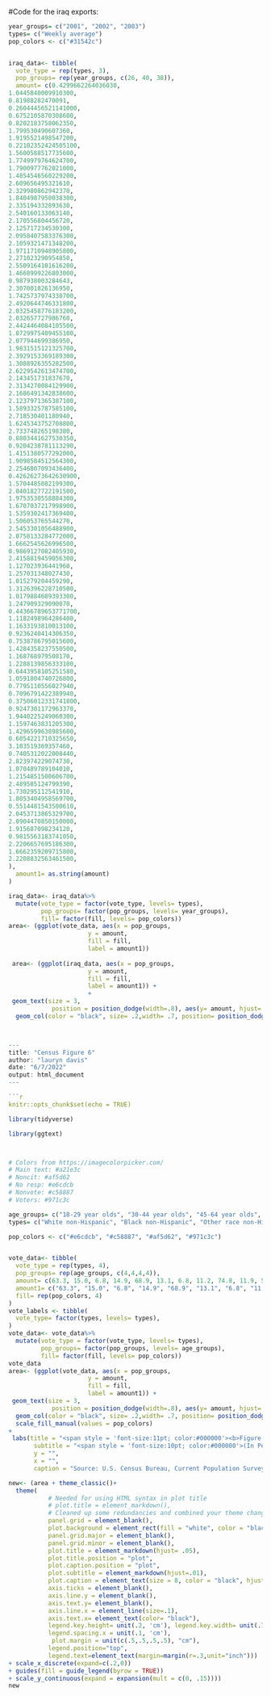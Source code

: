 #Code for the iraq exports:

```r
year_groups= c("2001", "2002", "2003")
types= c("Weekly average")
pop_colors <- c("#31542c")


iraq_data<- tibble(
  vote_type = rep(types, 3),
  pop_groups= rep(year_groups, c(26, 40, 38)),
  amount= c(0.4299662264036030,
1.0445840009910300,
0.81988282470091,
0.26044456521141000,
0.6752105870308600,
0.8202183758062350,
1.799530490607360,
1.9195521498547200,
0.22102352424505100,
1.5600588517735600,
1.7749979764624700,
1.7900977762021000,
1.4854546560229200,
2.609656495321610,
2.329980862942370,
1.8404987950038300,
2.335194332893630,
2.540160133063140,
2.170556804456720,
2.125717234530300,
2.0958407583376300,
2.1059321471348200,
1.9711710948905800,
2.271023290954850,
2.5509164101616200,
1.4668999226803000,
0.987938003284643,
2.307001826136950,
1.7425737974330700,
2.4920644746331800,
2.0325458776183200,
2.032657727986760,
2.4424464084105500,
1.8729975409455100,
2.077944699386950,
1.9831515121325700,
2.3929153369189300,
1.3088926355282500,
2.6229542613474700,
2.143451731837670,
2.3134270084129900,
2.1686491342838600,
2.1237971365387100,
1.5893325787585100,
2.718530401180940,
1.6245343752708800,
2.733748265198380,
0.8803441627530350,
0.9204238781113290,
1.4151380577292000,
1.9098584512564300,
2.2546807093436400,
0.42626273642630900,
1.5704485082199300,
2.0401827722191500,
1.9753530558884300,
1.6707037217998900,
1.5359302417369400,
1.506053765544270,
2.5453301056488900,
2.0758133284772000,
1.6662545626996500,
0.9869127082405930,
2.4158819459056300,
1.127023936441960,
1.257031348027430,
1.015279204459290,
1.3126396228710500,
1.0179884689393300,
1.247909329090070,
0.44366789653771700,
1.1182498964286400,
1.1633193810013100,
0.9236240414306350,
0.7538786795015600,
1.4284358237550500,
1.168768979508170,
1.2288139856333100,
0.6443958105251580,
1.0591804740726800,
0.7795110556027940,
0.7096791422389940,
0.37506012331741800,
0.9247301172963370,
1.9440225249060300,
1.1597463831205300,
1.4296599638985600,
0.6054221710325650,
3.103519369357460,
0.7405312022008440,
2.823974229074730,
1.070489789104010,
1.2154851500606700,
2.489585124799390,
1.730295112541910,
1.8053404958569700,
0.5514481543500610,
2.0453713865329700,
2.0904470850150000,
1.915687098234120,
0.9815563183741050,
2.2206657695186300,
1.6662359209715800,
2.2208832563461500,
), 
  amount1= as.string(amount)
)

iraq_data<- iraq_data%>%
  mutate(vote_type = factor(vote_type, levels= types),
         pop_groups= factor(pop_groups, levels= year_groups),
         fill= factor(fill, levels= pop_colors))
area<- (ggplot(vote_data, aes(x = pop_groups, 
                      y = amount, 
                      fill = fill, 
                      label = amount1))
                      
 area<- (ggplot(iraq_data, aes(x = pop_groups, 
                      y = amount, 
                      fill = fill, 
                      label = amount1)) +   
                      +
 geom_text(size = 3, 
            position = position_dodge(width=.8), aes(y= amount, hjust= .5), vjust =-.5, color= "black")+
  geom_col(color = "black", size= .2,width= .7, position= position_dodge(width= .8))



---
title: "Census Figure 6"
author: "lauryn davis"
date: "6/7/2022"
output: html_document
---

```r
knitr::opts_chunk$set(echo = TRUE)
```

```r
library(tidyverse)

library(ggtext)



# Colors from https://imagecolorpicker.com/
# Main text: #a21e3c
# Noncit: #af5d62
# No resp: #e6cdcb
# Nonvote: #c58887
# Voters: #971c3c
```

```r
age_groups= c("18-29 year olds", "30-44 year olds", "45-64 year olds", "65 years and older")
types= c("White non-Hispanic", "Black non-Hispanic", "Other race non-Hispanic", "Hispanic")

pop_colors <- c("#e6cdcb", "#c58887", "#af5d62", "#971c3c")


vote_data<- tibble(
  vote_type = rep(types, 4),
  pop_groups= rep(age_groups, c(4,4,4,4)),
  amount= c(63.3, 15.0, 6.8, 14.9, 68.9, 13.1, 6.8, 11.2, 74.8, 11.9, 5.2, 8.0, 81.7, 8.8, 4.0,5.5), 
  amount1= c("63.3", "15.0", "6.8", "14.9", "68.9", "13.1", "6.8", "11.2", "74.8", "11.9", "5.2", "8.0", "81.7", "8.8", "4.0","5.5"),
  fill= rep(pop_colors, 4)
)
vote_labels <- tibble(
  vote_type= factor(types, levels= types),
)
vote_data<- vote_data%>%
  mutate(vote_type = factor(vote_type, levels= types),
         pop_groups= factor(pop_groups, levels= age_groups),
         fill= factor(fill, levels= pop_colors))
vote_data
area<- (ggplot(vote_data, aes(x = pop_groups, 
                      y = amount, 
                      fill = fill, 
                      label = amount1)) +
 geom_text(size = 3, 
            position = position_dodge(width=.8), aes(y= amount, hjust= .5), vjust =-.5, color= "black")+
  geom_col(color = "black", size= .2,width= .7, position= position_dodge(width= .8)) +
  scale_fill_manual(values = pop_colors) 
+
 labs(title = "<span style = 'font-size:11pt; color:#000000'><b>Figure 6.</span></p><p><span style = 'font-size:12pt; color:#a21e3c'><b>Composition of Voters by Age and Race and Hispanic Origin: 2016</span></p>",
       subtitle = "<span style = 'font-size:10pt; color:#000000'>(In Percent)</span>",
       y = "",
       x = "",
       caption = "Source: U.S. Census Bureau, Current Population Survey, November 1980-2016.") + scale_fill_manual(labels= types, values= pop_colors, name = ""))

new<- (area + theme_classic()+
  theme(
           # Needed for using HTML syntax in plot title
           # plot.title = element_markdown(), 
           # Cleaned up some redundancies and combined your theme changes into one layer
           panel.grid = element_blank(),
           plot.background = element_rect(fill = "white", color = "black"),
           panel.grid.major = element_blank(),
           panel.grid.minor = element_blank(),
           plot.title = element_markdown(hjust= .05),
           plot.title.position = "plot",
           plot.caption.position = "plot",
           plot.subtitle = element_markdown(hjust=.01), 
           plot.caption = element_text(size = 8, color = "black", hjust = 0),
           axis.ticks = element_blank(),
           axis.line.y = element_blank(),
           axis.text.y= element_blank(),
           axis.line.x = element_line(size=.1),
           axis.text.x= element_text(color= "black"),
           legend.key.height= unit(.2, 'cm'), legend.key.width= unit(.7, 'cm'),
           legend.spacing.x = unit(.1, 'cm'),
            plot.margin = unit(c(.5,.5,.5,.5), "cm"),
           legend.position="top",
           legend.text=element_text(margin=margin(r=.3,unit="inch")))
+ scale_x_discrete(expand=c(.2,0))
+ guides(fill = guide_legend(byrow = TRUE))
+ scale_y_continuous(expand = expansion(mult = c(0, .15))))
new





```

